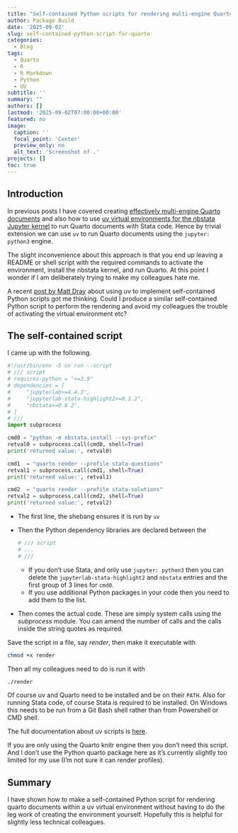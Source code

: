 ```yaml
---
title: "Self-contained Python scripts for rendering multi-engine Quarto documents"
author: Package Build
date: '2025-09-02'
slug: self-contained-python-script-for-quarto
categories:
  - Blog
tags:
  - Quarto
  - R
  - R Markdown
  - Python
  - UV
subtitle: ''
summary: ""
authors: []
lastmod: '2025-09-02T07:00:00+00:00'
featured: no
image:
  caption: ''
  focal_point: 'Center'
  preview_only: no
  alt_text: 'Screenshot of .'
projects: []
toc: true
---
```


## Introduction

In previous posts I have covered creating [effectively multi-engine Quarto documents](https://remlapmot.github.io/post/2025/multi-engine-quarto/) and also how to use [uv virtual environments for the nbstata Jupyter kernel](https://remlapmot.github.io/post/2025/nbstata-uv-venv/) to run Quarto documents with Stata code. Hence by trivial extension we can use `uv` to run Quarto documents using the `jupyter: python3` engine.

The slight inconvenience about this approach is that you end up leaving a README or shell script with the required commands to activate the environment, install the nbstata kernel, and run Quarto. At this point I wonder if I am deliberately trying to make my colleagues hate me.

A recent [post by Matt Dray](https://www.rostrum.blog/posts/2025-08-11-uv-standalone/) about using uv to implement self-contained Python scripts got me thinking. Could I produce a similar self-contained Python script to perform the rendering and avoid my colleagues the trouble of activating the virtual environment etc?

## The self-contained script

I came up with the following.

```python
#!/usr/bin/env -S uv run --script
# /// script
# requires-python = ">=3.9"
# dependencies = [
#     "jupyterlab>=4.4.3",
#     "jupyterlab-stata-highlight2>=0.1.2",
#     "nbstata>=0.8.2",
# ]
# ///
import subprocess

cmd0 = "python -m nbstata.install --sys-prefix"
retval0 = subprocess.call(cmd0, shell=True)
print('returned value:', retval0)

cmd1  = "quarto render --profile stata-questions"
retval1 = subprocess.call(cmd1, shell=True)
print('returned value:', retval1)

cmd2  = "quarto render --profile stata-solutions"
retval2 = subprocess.call(cmd2, shell=True)
print('returned value:', retval2)
```

* The first line, the shebang ensures it is run by `uv`
* Then the Python dependency libraries are declared between the
  ```python
  # /// script
  # ...
  # ///
  ```
  
  * If you don't use Stata, and only use `jupyter: python3` then you can delete the `jupyterlab-stata-highlight2` and `nbstata` entries and the first group of 3 lines for `cmd0`.
  * If you use additional Python packages in your code then you need to add them to the list.
* Then comes the actual code. These are simply system calls using the _subprocess_ module. You can amend the number of calls and the calls inside the string quotes as required. 

Save the script in a file, say _render_, then make it executable with

```sh
chmod +x render
```

Then all my colleagues need to do is run it with

```sh
./render
```

Of course uv and Quarto need to be installed and be on their `PATH`. Also for running Stata code, of course Stata is required to be installed. On Windows this needs to be run from a Git Bash shell rather than from Powershell or CMD shell.

The full documentation about uv scripts is [here](https://docs.astral.sh/uv/guides/scripts/#creating-a-python-script).

If you are only using the Quarto knitr engine then you don't need this script. And I don't use the Python quarto package here as it's currently slightly too limited for my use (I'm not sure it can render profiles).

## Summary

I have shown how to make a self-contained Python script for rendering quarto documents within a uv virtual environment without having to do the leg work of creating the environment yourself. Hopefully this is helpful for slightly less technical colleagues.
